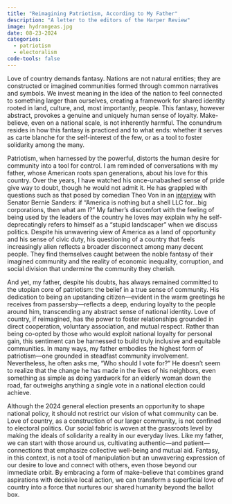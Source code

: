 ```yaml
---
title: "Reimagining Patriotism, According to My Father"
description: "A letter to the editors of the Harper Review"
image: hydrangeas.jpg
date: 08-23-2024
categories:
  - patriotism
  - electoralism
code-tools: false
---
```


Love of country demands fantasy. Nations are not natural entities; they are constructed or imagined communities formed through common narratives and symbols. We invest meaning in the idea of the nation to feel connected to something larger than ourselves, creating a framework for shared identity rooted in land, culture, and, most importantly, people. This fantasy, however abstract, provokes a genuine and uniquely human sense of loyalty. Make-believe, even on a national scale, is not inherently harmful. The conundrum resides in how this fantasy is practiced and to what ends: whether it serves as carte blanche for the self-interest of the few, or as a tool to foster solidarity among the many.

Patriotism, when harnessed by the powerful, distorts the human desire for community into a tool for control. I am reminded of conversations with my father, whose American roots span generations, about his love for this country. Over the years, I have watched his once-unabashed sense of pride give way to doubt, though he would not admit it. He has grappled with questions such as that posed by comedian Theo Von in an [interview](https://twitter.com/okimstillhungry/status/1823810329694101907) with Senator Bernie Sanders: if “America is nothing but a shell LLC for…big corporations, then what am I?” My father’s discomfort with the feeling of being used by the leaders of the country he loves may explain why he self-deprecatingly refers to himself as a “stupid landscaper” when we discuss politics. Despite his unwavering view of America as a land of opportunity and his sense of civic duty, his questioning of a country that feels increasingly alien reflects a broader disconnect among many decent people. They find themselves caught between the noble fantasy of their imagined community and the reality of economic inequality, corruption, and social division that undermine the community they cherish.

And yet, my father, despite his doubts, has always remained committed to the utopian core of patriotism: the belief in a true sense of community. His dedication to being an upstanding citizen—evident in the warm greetings he receives from passersby—reflects a deep, enduring loyalty to the people around him, transcending any abstract sense of national identity. Love of country, if reimagined, has the power to foster relationships grounded in direct cooperation, voluntary association, and mutual respect. Rather than being co-opted by those who would exploit national loyalty for personal gain, this sentiment can be harnessed to build truly inclusive and equitable communities. In many ways, my father embodies the highest form of patriotism—one grounded in steadfast community involvement. Nevertheless, he often asks me, “Who should I vote for?” He doesn’t seem to realize that the change he has made in the lives of his neighbors, even something as simple as doing yardwork for an elderly woman down the road, far outweighs anything a single vote in a national election could achieve.

Although the 2024 general election presents an opportunity to shape national policy, it should not restrict our vision of what community can be. Love of country, as a construction of our larger community, is not confined to electoral politics. Our social fabric is woven at the grassroots level by making the ideals of solidarity a reality in our everyday lives. Like my father, we can start with those around us, cultivating authentic—and patient—connections that emphasize collective well-being and mutual aid. Fantasy, in this context, is not a tool of manipulation but an unwavering expression of our desire to love and connect with others, even those beyond our immediate orbit. By embracing a form of make-believe that combines grand aspirations with decisive local action, we can transform a superficial love of country into a force that nurtures our shared humanity beyond the ballot box.
